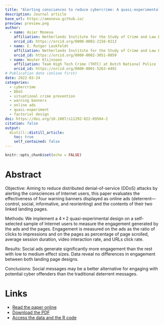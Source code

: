 ```yaml
---
title: "Alerting consciences to reduce cybercrime: A quasi-experimental design using warning banners"
description: Journal article
base_url: https://amoneva.github.io/
preview: preview.png
author:
  - name: Asier Moneva
    affiliation: Netherlands Institute for the Study of Crime and Law Enforcement (NSCR) & Centre of Expertise Cyber Security at The Hague University of Applied Sciences
    orcid_id: https://orcid.org/0000-0002-2156-0213
  - name: E. Rutger Leukfeldt
    affiliation: Netherlands Institute for the Study of Crime and Law Enforcement (NSCR) & Centre of Expertise Cyber Security at The Hague University of Applied Sciences
    orcid_id: https://orcid.org/0000-0002-3051-0859
  - name: Wouter Klijnsoon
    affiliation: Team High Tech Crime (THTC) at Dutch National Police
    orcid_id: https://orcid.org/0000-0001-5263-4492
# Publication date (online first)
date: 2022-03-24
categories:
  - cybercrime
  - DDoS
  - situational crime prevention
  - warning banners
  - online ads
  - quasi-experiment
  - factorial design
doi: https://doi.org/10.1007/s11292-022-09504-2
citation: false
output:
  distill::distill_article:
    toc: true
    self_contained: false
---
```


```r
knitr::opts_chunk$set(echo = FALSE)
```

# Abstract

Objective: Aiming to reduce distributed denial-of-service (DDoS) attacks by alerting the consciences of Internet users, this paper evaluates the effectiveness of four warning banners displayed as online ads (deterrent—control, social, informative, and reorienting) and the contents of their two linked landing pages.

Methods: We implement a 4 × 2 quasi-experimental design on a self-selected sample of Internet users to measure the engagement generated by the ads and the pages. Engagement is measured on the ads as the ratio of clicks to impressions and on the pages as percentage of page scrolled, average session duration, video interaction rate, and URLs click rate.

Results: Social ads generate significantly more engagement than the rest with low to medium effect sizes. Data reveal no differences in engagement between both landing page designs.

Conclusions: Social messages may be a better alternative for engaging with potential cyber offenders than the traditional deterrent messages.

# Links

-   [Read the paper online](https://link.springer.com/article/10.1007/s11292-022-09504-2)
-   [Download the PDF](moneva_2022_alerting_consciences_to_reduce_cybercrime.pdf)
-   [Access the data and the R code](https://osf.io/bpyj7/)

